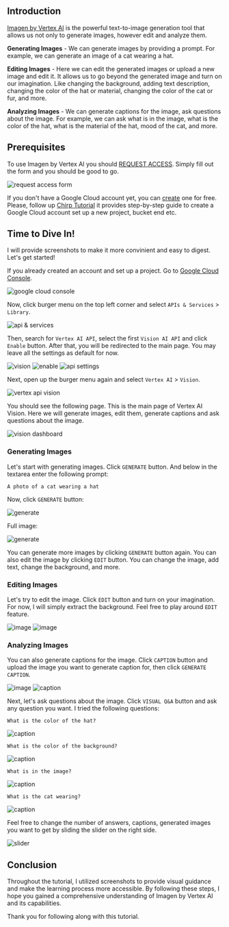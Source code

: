 
<Cover
  src="https://storage.googleapis.com/lablab-static-eu/images/tutorials/imagen-thumb.png"
  alt="Cover Image"
  caption="yaps.gg"
/>


## Introduction
[Imagen by Vertex AI]() is the powerful text-to-image generation tool that allows us not only to generate images, however edit and analyze them.

**Generating Images** - We can generate images by providing a prompt. For example, we can generate an image of a cat wearing a hat.

**Editing Images** - Here we can edit the generated images or upload a new image and edit it. It allows us to go beyond the generated image and turn on our imagination. 
Like changing the background, adding text description, changing the color of the hat or material, changing the color of the cat or fur, and more.

**Analyzing Images** - We can generate captions for the image, ask questions about the image. 
For example, we can ask what is in the image, what is the color of the hat, what is the material of the hat, mood of the cat, and more.



## Prerequisites

To use Imagen by Vertex AI you should [REQUEST ACCESS](https://docs.google.com/forms/d/e/1FAIpQLSch7IsF9oRF0S0bpPXK2sWJ8WfUwrjMCNLlg8YdfCyf5apS_w/viewform). Simply fill out the form and you should be good to go.

<Img src="https://imagedelivery.net/K11gkZF3xaVyYzFESMdWIQ/dbb0cbcb-bc60-4a03-8bde-8f3a0b11ce00/full" alt="request access form" caption="request access form"/>

If you don't have a Google Cloud account yet, you can [create](https://cloud.google.com/free) one for free. 
Please, follow up [Chirp Tutorial](https://lablab.ai/t/chirp-tutorial-how-to-use-chirp-model-on-google-cloud) it provides step-by-step guide to create a Google Cloud account set up a new project, bucket end etc.


## Time to Dive In!


I will provide screenshots to make it more convinient and easy to digest. Let's get started!


If you already created an account and set up a project. Go to [Google Cloud Console](https://console.cloud.google.com/).

<Img src="https://imagedelivery.net/K11gkZF3xaVyYzFESMdWIQ/eef1ba80-a166-4ec2-88f2-3201f94bc200/full" alt="google cloud console" caption="google cloud console"/>


Now, click burger menu on the top left corner and select `APIs & Services` > `Library`.

<Img src="https://imagedelivery.net/K11gkZF3xaVyYzFESMdWIQ/84071cd0-2773-4bc8-8fe5-c9bd3f794900/full" alt="api & services" caption="api & services"/>


Then, search for `Vertex AI API`, select the first `Vision AI API` and click `Enable` button. After that, you will be redirected to the main page. You may leave all the settings as default for now.

<Img src="https://imagedelivery.net/K11gkZF3xaVyYzFESMdWIQ/428ad9ab-4680-480f-ceb0-39777cd6f200/full" alt="vision" caption="vision"/>

<Img src="https://imagedelivery.net/K11gkZF3xaVyYzFESMdWIQ/b05d8956-d2c3-4f6b-99e5-ceadd183d800/full" alt="enable" caption="enable"/>

<Img src="https://imagedelivery.net/K11gkZF3xaVyYzFESMdWIQ/045d3405-2b81-49ef-f725-761eea183900/full" alt="api settings" caption="api settings"/>


Next, open up the burger menu again and select `Vertex AI` > `Vision`.

<Img src="https://imagedelivery.net/K11gkZF3xaVyYzFESMdWIQ/04253d37-3064-4b19-11ac-6c84e3c53700/full" alt="vertex api vision" caption="vertex api vision"/>


You should see the following page. This is the main page of Vertex AI Vision. Here we will generate images, edit them, generate captions and ask questions about the image.

<Img src="https://imagedelivery.net/K11gkZF3xaVyYzFESMdWIQ/ecc4fac7-9595-493d-d166-56f86fdb5d00/full" alt="vision dashboard" caption="vision dashboard"/>


### Generating Images

Let's start with generating images. Click `GENERATE` button. And below in the textarea enter the following prompt:

```
A photo of a cat wearing a hat
```


Now, click `GENERATE` button:

<Img src="https://imagedelivery.net/K11gkZF3xaVyYzFESMdWIQ/19c97b4a-b644-4f18-95b6-72d27d63eb00/full" alt="generate" caption="generate"/>

Full image:

<Img src="https://imagedelivery.net/K11gkZF3xaVyYzFESMdWIQ/a913c4f1-7973-4aa9-e7e2-704c5f0a7f00/full" alt="generate" caption="generate"/>


You can generate more images by clicking `GENERATE` button again. You can also edit the image by clicking `EDIT` button. You can change the image, add text, change the background, and more.


### Editing Images

Let's try to edit the image. Click `EDIT` button and turn on your imagination. For now, I will simply extract the background. Feel free to play around `EDIT` feature.

<Img src="https://imagedelivery.net/K11gkZF3xaVyYzFESMdWIQ/c55be674-e855-4383-66c7-3ef0b1772e00/full" alt="image" caption="image"/>

<Img src="https://imagedelivery.net/K11gkZF3xaVyYzFESMdWIQ/8b2d5566-685a-4393-302e-c4d76e56e500/full" alt="image" caption="image"/>


### Analyzing Images

You can also generate captions for the image. Click `CAPTION` button and upload the image you want to generate caption for, then click `GENERATE CAPTION`. 

<Img src="https://imagedelivery.net/K11gkZF3xaVyYzFESMdWIQ/ab9a3d78-b7e9-46ce-8369-daa980ef8400/full" alt="image" caption="image"/>

<Img src="https://imagedelivery.net/K11gkZF3xaVyYzFESMdWIQ/c8b2d60a-5353-4a9d-9628-bc87b9493100/full" alt="caption" caption="caption"/>


Next, let's ask questions about the image. Click `VISUAL Q&A` button and ask any question you want. I tried the following questions:

```
What is the color of the hat?
```
<Img src="https://imagedelivery.net/K11gkZF3xaVyYzFESMdWIQ/6bd1b2fe-8be1-4c8d-2b6c-fd2a56aabe00/full" alt="caption" caption="caption"/>

```
What is the color of the background?
```

<Img src="https://imagedelivery.net/K11gkZF3xaVyYzFESMdWIQ/43fba20b-7f39-452d-4b44-438430e8d400/full" alt="caption" caption="caption"/>

```
What is in the image?
```
<Img src="https://imagedelivery.net/K11gkZF3xaVyYzFESMdWIQ/a029c157-cd01-4578-b084-67c9ed935a00/full" alt="caption" caption="caption"/>

```
What is the cat wearing?
```
<Img src="https://imagedelivery.net/K11gkZF3xaVyYzFESMdWIQ/6dd82069-578e-4e66-748b-4663aaccb900/full" alt="caption" caption="caption"/>


Feel free to change the number of answers, captions, generated images you want to get by sliding the slider on the right side. 

<Img src="https://imagedelivery.net/K11gkZF3xaVyYzFESMdWIQ/bb0970b6-663b-4c0d-25d4-7a44e942fd00/full" alt="slider" caption="slider"/>


## Conclusion

Throughout the tutorial, I utilized screenshots to provide visual guidance and make the learning process more accessible. By following these steps, I hope you gained a comprehensive understanding of Imagen by Vertex AI and its capabilities.

Thank you for following along with this tutorial.